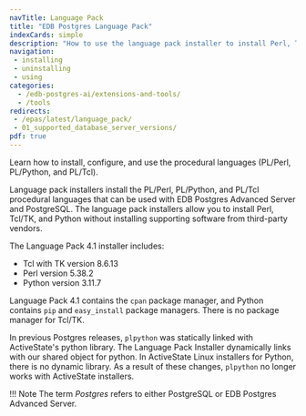 ```yaml
---
navTitle: Language Pack
title: "EDB Postgres Language Pack"
indexCards: simple
description: "How to use the language pack installer to install Perl, Tcl/TK, and Python without installing supporting software from third-party vendors"
navigation:
 - installing
 - uninstalling
 - using
categories:
  - /edb-postgres-ai/extensions-and-tools/
  - /tools
redirects:
 - /epas/latest/language_pack/
 - 01_supported_database_server_versions/
pdf: true
---
```


Learn how to install, configure, and use the procedural languages (PL/Perl, PL/Python, and PL/Tcl).

Language pack installers install the PL/Perl, PL/Python, and PL/Tcl procedural languages that can be used with EDB Postgres Advanced Server and PostgreSQL. The language pack installers allow you to install Perl, Tcl/TK, and Python without installing supporting software from third-party vendors.

The Language Pack 4.1 installer includes:

-   Tcl with TK version 8.6.13
-   Perl version 5.38.2
-   Python version 3.11.7

Language Pack 4.1 contains the `cpan` package manager, and Python contains `pip` and `easy_install` package managers. There is no package manager for Tcl/TK.

In previous Postgres releases, `plpython` was statically linked with ActiveState's python library. The Language Pack Installer dynamically links with our shared object for python. In ActiveState Linux installers for Python, there is no dynamic library. As a result of these changes, `plpython` no longer works with ActiveState installers.

!!! Note
    The term *Postgres* refers to either PostgreSQL or EDB Postgres Advanced Server.
